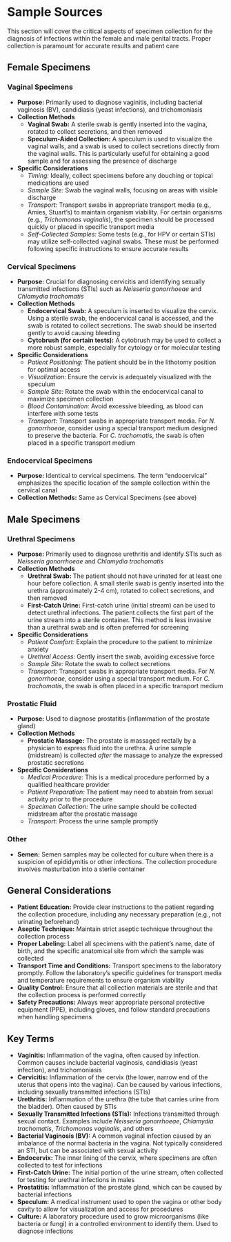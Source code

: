 #  Sample Sources {-}

This section will cover the critical aspects of specimen collection for the diagnosis of infections within the female and male genital tracts. Proper collection is paramount for accurate results and patient care

## **Female Specimens** {-}

### **Vaginal Specimens** {-}
*   **Purpose:** Primarily used to diagnose vaginitis, including bacterial vaginosis (BV), candidiasis (yeast infections), and trichomoniasis
*   **Collection Methods**
    *   **Vaginal Swab:** A sterile swab is gently inserted into the vagina, rotated to collect secretions, and then removed
    *   **Speculum-Aided Collection:** A speculum is used to visualize the vaginal walls, and a swab is used to collect secretions directly from the vaginal walls. This is particularly useful for obtaining a good sample and for assessing the presence of discharge
*   **Specific Considerations**
    *   *Timing:* Ideally, collect specimens before any douching or topical medications are used
    *   *Sample Site:* Swab the vaginal walls, focusing on areas with visible discharge
    *   *Transport:* Transport swabs in appropriate transport media (e.g., Amies, Stuart's) to maintain organism viability. For certain organisms (e.g., *Trichomonas vaginalis*), the specimen should be processed quickly or placed in specific transport media
    *   *Self-Collected Samples:* Some tests (e.g., for HPV or certain STIs) may utilize self-collected vaginal swabs. These must be performed following specific instructions to ensure accurate results
    
### **Cervical Specimens** {-}
*   **Purpose:** Crucial for diagnosing cervicitis and identifying sexually transmitted infections (STIs) such as *Neisseria gonorrhoeae* and *Chlamydia trachomatis*
*   **Collection Methods**
    *   **Endocervical Swab:** A speculum is inserted to visualize the cervix. Using a sterile swab, the endocervical canal is accessed, and the swab is rotated to collect secretions. The swab should be inserted gently to avoid causing bleeding
    *   **Cytobrush (for certain tests):** A cytobrush may be used to collect a more robust sample, especially for cytology or for molecular testing
*   **Specific Considerations**
    *   *Patient Positioning:* The patient should be in the lithotomy position for optimal access
    *   *Visualization:* Ensure the cervix is adequately visualized with the speculum
    *   *Sample Site:* Rotate the swab within the endocervical canal to maximize specimen collection
    *   *Blood Contamination:* Avoid excessive bleeding, as blood can interfere with some tests
    *   *Transport:* Transport swabs in appropriate transport media. For *N. gonorrhoeae*, consider using a special transport medium designed to preserve the bacteria. For *C. trachomatis*, the swab is often placed in a specific transport medium

### **Endocervical Specimens** {-}
*   **Purpose:** Identical to cervical specimens. The term "endocervical" emphasizes the specific location of the sample collection within the cervical canal
*   **Collection Methods:** Same as Cervical Specimens (see above)

## **Male Specimens** {-}

### **Urethral Specimens** {-}
*   **Purpose:** Primarily used to diagnose urethritis and identify STIs such as *Neisseria gonorrhoeae* and *Chlamydia trachomatis*
*   **Collection Methods**
    *   **Urethral Swab:** The patient should not have urinated for at least one hour before collection. A small sterile swab is gently inserted into the urethra (approximately 2-4 cm), rotated to collect secretions, and then removed
    *   **First-Catch Urine:** First-catch urine (initial stream) can be used to detect urethral infections. The patient collects the first part of the urine stream into a sterile container. This method is less invasive than a urethral swab and is often preferred for screening
*   **Specific Considerations**
    *   *Patient Comfort:* Explain the procedure to the patient to minimize anxiety
    *   *Urethral Access:* Gently insert the swab, avoiding excessive force
    *   *Sample Site:* Rotate the swab to collect secretions
    *   *Transport:* Transport swabs in appropriate transport media. For *N. gonorrhoeae*, consider using a special transport medium. For *C. trachomatis*, the swab is often placed in a specific transport medium
    
### **Prostatic Fluid** {-}
*   **Purpose:** Used to diagnose prostatitis (inflammation of the prostate gland)
*   **Collection Methods**
    *   **Prostatic Massage:** The prostate is massaged rectally by a physician to express fluid into the urethra. A urine sample (midstream) is collected *after* the massage to analyze the expressed prostatic secretions
*   **Specific Considerations**
    *   *Medical Procedure:* This is a medical procedure performed by a qualified healthcare provider
    *   *Patient Preparation:* The patient may need to abstain from sexual activity prior to the procedure
    *   *Specimen Collection:* The urine sample should be collected midstream after the prostatic massage
    *   *Transport:* Process the urine sample promptly
    
### **Other** {-}
*   **Semen:** Semen samples may be collected for culture when there is a suspicion of epididymitis or other infections. The collection procedure involves masturbation into a sterile container

## **General Considerations** {-}
*   **Patient Education:** Provide clear instructions to the patient regarding the collection procedure, including any necessary preparation (e.g., not urinating beforehand)
*   **Aseptic Technique:** Maintain strict aseptic technique throughout the collection process
*   **Proper Labeling:** Label all specimens with the patient's name, date of birth, and the specific anatomical site from which the sample was collected
*   **Transport Time and Conditions:** Transport specimens to the laboratory promptly. Follow the laboratory's specific guidelines for transport media and temperature requirements to ensure organism viability
*   **Quality Control:** Ensure that all collection materials are sterile and that the collection process is performed correctly
*   **Safety Precautions:** Always wear appropriate personal protective equipment (PPE), including gloves, and follow standard precautions when handling specimens


## **Key Terms** {-}
*   **Vaginitis:** Inflammation of the vagina, often caused by infection. Common causes include bacterial vaginosis, candidiasis (yeast infection), and trichomoniasis
*   **Cervicitis:** Inflammation of the cervix (the lower, narrow end of the uterus that opens into the vagina). Can be caused by various infections, including sexually transmitted infections (STIs)
*   **Urethritis:** Inflammation of the urethra (the tube that carries urine from the bladder). Often caused by STIs
*   **Sexually Transmitted Infections (STIs):** Infections transmitted through sexual contact. Examples include *Neisseria gonorrhoeae*, *Chlamydia trachomatis*, *Trichomonas vaginalis*, and others
*   **Bacterial Vaginosis (BV):** A common vaginal infection caused by an imbalance of the normal bacteria in the vagina. Not typically considered an STI, but can be associated with sexual activity
*   **Endocervix:** The inner lining of the cervix, where specimens are often collected to test for infections
*   **First-Catch Urine:** The initial portion of the urine stream, often collected for testing for urethral infections in males
*   **Prostatitis:** Inflammation of the prostate gland, which can be caused by bacterial infections
*   **Speculum:** A medical instrument used to open the vagina or other body cavity to allow for visualization and access for procedures
*   **Culture:** A laboratory procedure used to grow microorganisms (like bacteria or fungi) in a controlled environment to identify them. Used to diagnose infections

